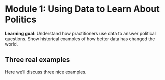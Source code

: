 # Module 1: Using Data to Learn About Politics

**Learning goal**: Understand how practitioners use data to answer political questions. Show historical examples of how better data has changed the world. 

## Three real examples

Here we'll discuss three nice examples.
